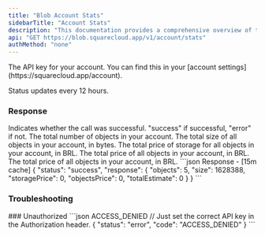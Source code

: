 ```yaml
---
title: "Blob Account Stats"
sidebarTitle: "Account Stats"
description: "This documentation provides a comprehensive overview of the GET /v1/stats endpoint of the SquareCloud Blob API."
api: "GET https://blob.squarecloud.app/v1/account/stats"
authMethod: "none"
---
```


<ParamField header="Authorization" type="string" placeholder="API KEY" required>
  The API key for your account. You can find this in your [account settings](https://squarecloud.app/account).
</ParamField>

<Warning>Status updates every 12 hours.</Warning>

### Response

<ResponseField name="status" type="string">
  Indicates whether the call was successful. "success" if successful, "error" if not.
</ResponseField>

<ResponseField name="response" type="object">

<Expandable title="Toggle object">
<ResponseField name="objects" type="number">
  The total number of objects in your account.
</ResponseField>
<ResponseField name="size" type="number">
  The total size of all objects in your account, in bytes.
</ResponseField>
<ResponseField name="storagePrice" type="number">
  The total price of storage for all objects in your account, in BRL.
</ResponseField>
<ResponseField name="objectsPrice" type="number">
  The total price of all objects in your account, in BRL.
</ResponseField>
<ResponseField name="totalEstimate" type="number">
  The total price of all objects in your account, in BRL.
</ResponseField>
</Expandable>

</ResponseField>

<ResponseExample>
```json Response - [15m cache]
{
  "status": "success",
  "response": {
    "objects": 5,
    "size": 1628388,
    "storagePrice": 0,
    "objectsPrice": 0,
    "totalEstimate": 0
  }
}
```
</ResponseExample>

### Troubleshooting
<Tabs>
    <Tab title="401 Status Code">
        ### Unauthorized
        <CodeGroup>
        ```json ACCESS_DENIED
        // Just set the correct API key in the Authorization header.
        {
            "status": "error",
            "code": "ACCESS_DENIED"
        }
        ```
        </CodeGroup>
    </Tab>
</Tabs>

